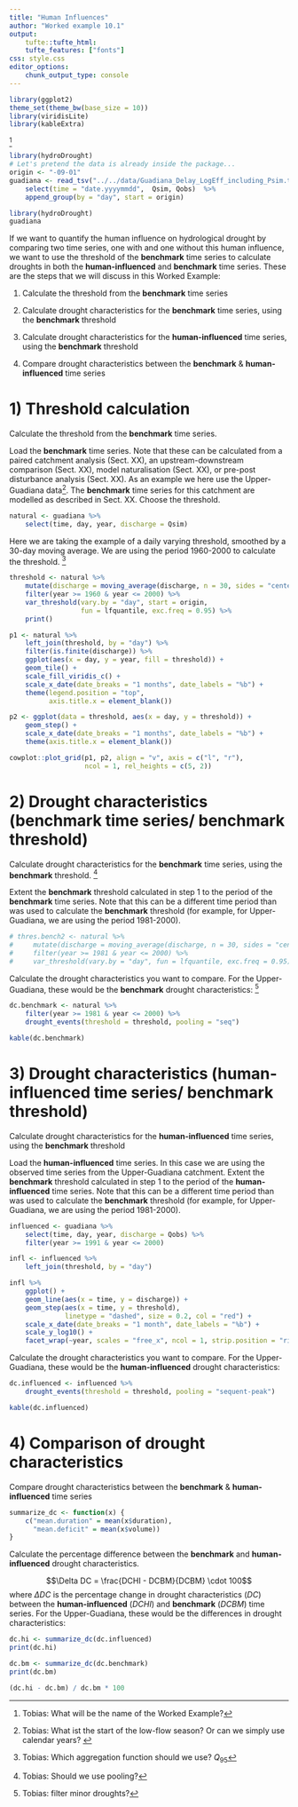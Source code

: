 ```yaml
---
title: "Human Influences"
author: "Worked example 10.1"
output:
    tufte::tufte_html:
    tufte_features: ["fonts"]
css: style.css
editor_options:
    chunk_output_type: console
---
```


```r
library(ggplot2)
theme_set(theme_bw(base_size = 10))
library(viridisLite)
library(kableExtra)
```

^[Tobias: What will be the name of the Worked Example?]


```r
library(hydroDrought)
# Let's pretend the data is already inside the package...
origin <- "-09-01"
guadiana <- read_tsv("../../data/Guadiana_Delay_LogEff_including_Psim.txt") %>%
    select(time = "date.yyyymmdd",  Qsim, Qobs)  %>%
    append_group(by = "day", start = origin)
```


```r
library(hydroDrought)
guadiana
```

If we want to quantify the human influence on hydrological drought by comparing two time series, one with and one without this human influence, we want to use the threshold of the **benchmark** time series to calculate droughts in both the **human-influenced** and **benchmark** time series. These are the steps that we will discuss in this Worked Example:

1) Calculate the threshold from the **benchmark** time series

2) Calculate drought characteristics for the **benchmark** time series, using the **benchmark** threshold 

3) Calculate drought characteristics for the **human-influenced** time series, using the **benchmark** threshold

4) Compare drought characteristics between the **benchmark** & **human-influenced** time series


# 1) Threshold calculation

Calculate the threshold from the **benchmark** time series.

Load the **benchmark** time series. Note that these can be calculated from a paired catchment analysis (Sect. XX), an upstream-downstream comparison (Sect. XX), model naturalisation (Sect. XX), or pre-post disturbance analysis (Sect. XX). As an example we here use the Upper-Guadiana data^[Tobias: What ist the start of the low-flow season? Or can we simply use calendar years? ]. The **benchmark** time series for this catchment are modelled as described in Sect. XX.
Choose the threshold. 

```r
natural <- guadiana %>%
    select(time, day, year, discharge = Qsim)
```

Here we are taking the example of a daily varying threshold, smoothed by a 30-day moving average. We are using the period 1960-2000 to calculate the threshold. ^[Tobias: Which aggregation function should we use? $Q_{95}$]

```r
threshold <- natural %>%
    mutate(discharge = moving_average(discharge, n = 30, sides = "center")) %>%
    filter(year >= 1960 & year <= 2000) %>%
    var_threshold(vary.by = "day", start = origin, 
                  fun = lfquantile, exc.freq = 0.95) %>%
    print()
```


```r
p1 <- natural %>%
    left_join(threshold, by = "day") %>%
    filter(is.finite(discharge)) %>%
    ggplot(aes(x = day, y = year, fill = threshold)) + 
    geom_tile() + 
    scale_fill_viridis_c() + 
    scale_x_date(date_breaks = "1 months", date_labels = "%b") + 
    theme(legend.position = "top", 
          axis.title.x = element_blank())

p2 <- ggplot(data = threshold, aes(x = day, y = threshold)) + 
    geom_step() + 
    scale_x_date(date_breaks = "1 months", date_labels = "%b") + 
    theme(axis.title.x = element_blank())

cowplot::plot_grid(p1, p2, align = "v", axis = c("l", "r"), 
                   ncol = 1, rel_heights = c(5, 2))
```


# 2) Drought characteristics (benchmark time series/ benchmark threshold)
Calculate drought characteristics for the **benchmark** time series, using the **benchmark** threshold. ^[Tobias: Should we use pooling?]

Extent the **benchmark** threshold calculated in step 1 to the period of the **benchmark** time series. Note that this can be a different time period than was used to calculate the **benchmark** threshold (for example, for Upper-Guadiana, we are using the period 1981-2000).

```r
# thres.bench2 <- natural %>%
#     mutate(discharge = moving_average(discharge, n = 30, sides = "center")) %>%
#     filter(year >= 1981 & year <= 2000) %>%
#     var_threshold(vary.by = "day", fun = lfquantile, exc.freq = 0.95)
```


Calculate the drought characteristics you want to compare. For the Upper-Guadiana, these would be the **benchmark** drought characteristics: ^[Tobias: filter minor droughts?]

```r
dc.benchmark <- natural %>%
    filter(year >= 1981 & year <= 2000) %>%
    drought_events(threshold = threshold, pooling = "seq") 

kable(dc.benchmark)
```


# 3) Drought characteristics (human-influenced time series/ benchmark threshold)    
Calculate drought characteristics for the **human-influenced** time series, using the **benchmark** threshold

Load the **human-influenced** time series. In this case we are using the observed time series from the Upper-Guadiana catchment.
Extent the **benchmark** threshold calculated in step 1 to the period of the **human-influenced** time series. Note that this can be a different time period than was used to calculate the **benchmark** threshold (for example, for Upper-Guadiana, we are using the period 1981-2000).

```r
influenced <- guadiana %>%
    select(time, day, year, discharge = Qobs) %>%
    filter(year >= 1991 & year <= 2000)

```


```r
infl <- influenced %>%
    left_join(threshold, by = "day")

infl %>%
    ggplot() + 
    geom_line(aes(x = time, y = discharge)) + 
    geom_step(aes(x = time, y = threshold), 
              linetype = "dashed", size = 0.2, col = "red") + 
    scale_x_date(date_breaks = "1 month", date_labels = "%b") +
    scale_y_log10() +
    facet_wrap(~year, scales = "free_x", ncol = 1, strip.position = "right")
```


Calculate the drought characteristics you want to compare.
For the Upper-Guadiana, these would be the **human-influenced** drought characteristics:

```r
dc.influenced <- influenced %>%
    drought_events(threshold = threshold, pooling = "sequent-peak") 

kable(dc.influenced)
```



# 4) Comparison of drought characteristics    

Compare drought characteristics between the **benchmark** & **human-influenced** time series

```r
summarize_dc <- function(x) {
    c("mean.duration" = mean(x$duration), 
      "mean.deficit" = mean(x$volume))
}
```

Calculate the percentage difference between the **benchmark** and **human-influenced** drought characteristics.

$$\Delta DC = \frac{DCHI - DCBM}{DCBM} \cdot 100$$
where $\Delta DC$ is the percentage change in drought characteristics ($DC$) between the **human-influenced** ($DCHI$) and **benchmark** ($DCBM$) time series.
For the Upper-Guadiana, these would be the differences in drought characteristics:

```r
dc.hi <- summarize_dc(dc.influenced)
print(dc.hi)

dc.bm <- summarize_dc(dc.benchmark)
print(dc.bm)

(dc.hi - dc.bm) / dc.bm * 100
```

